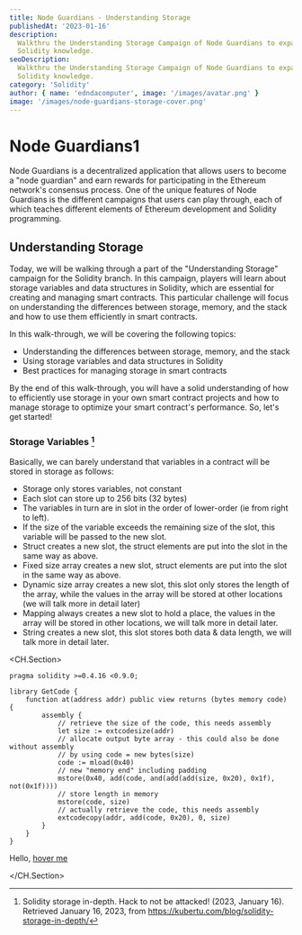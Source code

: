 ```yaml
---
title: Node Guardians - Understanding Storage
publishedAt: '2023-01-16'
description:
  Walkthru the Understanding Storage Campaign of Node Guardians to expand your
  Solidity knowledge.
seoDescription:
  Walkthru the Understanding Storage Campaign of Node Guardians to expand your
  Solidity knowledge.
category: 'Solidity'
author: { name: 'edndacomputer', image: '/images/avatar.png' }
image: '/images/node-guardians-storage-cover.png'
---
```


# Node Guardians1

Node Guardians is a decentralized application that allows users to become a
"node guardian" and earn rewards for participating in the Ethereum network's
consensus process. One of the unique features of Node Guardians is the different
campaigns that users can play through, each of which teaches different elements
of Ethereum development and Solidity programming.

## Understanding Storage

Today, we will be walking through a part of the "Understanding Storage" campaign
for the Solidity branch. In this campaign, players will learn about storage
variables and data structures in Solidity, which are essential for creating and
managing smart contracts. This particular challenge will focus on understanding
the differences between storage, memory, and the stack and how to use them
efficiently in smart contracts.

In this walk-through, we will be covering the following topics:

- Understanding the differences between storage, memory, and the stack
- Using storage variables and data structures in Solidity
- Best practices for managing storage in smart contracts

By the end of this walk-through, you will have a solid understanding of how to
efficiently use storage in your own smart contract projects and how to manage
storage to optimize your smart contract's performance. So, let's get started!

### Storage Variables [^1]

Basically, we can barely understand that variables in a contract will be stored
in storage as follows:

- Storage only stores variables, not constant
- Each slot can store up to 256 bits (32 bytes)
- The variables in turn are in slot in the order of lower-order (ie from right
  to left).
- If the size of the variable exceeds the remaining size of the slot, this
  variable will be passed to the new slot.
- Struct creates a new slot, the struct elements are put into the slot in the
  same way as above.
- Fixed size array creates a new slot, struct elements are put into the slot in
  the same way as above.
- Dynamic size array creates a new slot, this slot only stores the length of the
  array, while the values in the array will be stored at other locations (we
  will talk more in detail later)
- Mapping always creates a new slot to hold a place, the values ​​in the array
  will be stored in other locations, we will talk more in detail later.
- String creates a new slot, this slot stores both data & data length, we will
  talk more in detail later.

<CH.Section>

```solidity
pragma solidity >=0.4.16 <0.9.0;

library GetCode {
    function at(address addr) public view returns (bytes memory code) {
        assembly {
            // retrieve the size of the code, this needs assembly
            let size := extcodesize(addr)
            // allocate output byte array - this could also be done without assembly
            // by using code = new bytes(size)
            code := mload(0x40)
            // new "memory end" including padding
            mstore(0x40, add(code, and(add(add(size, 0x20), 0x1f), not(0x1f))))
            // store length in memory
            mstore(code, size)
            // actually retrieve the code, this needs assembly
            extcodecopy(addr, add(code, 0x20), 0, size)
        }
    }
}
```

Hello, [hover me](focus://1[5:16])

</CH.Section>

[^1]:
    Solidity storage in-depth. Hack to not be attacked! (2023, January 16).
    Retrieved January 16, 2023, from
    https://kubertu.com/blog/solidity-storage-in-depth/

